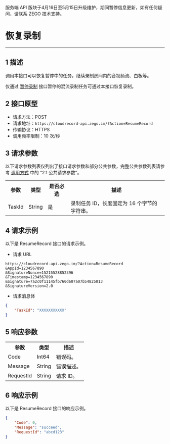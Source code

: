 <Warning title="警告">服务端 API 版块于4月16日至5月15日升级维护，期间暂停信息更新，如有任何疑问，请联系 ZEGO 技术支持。</Warning>

# 恢复录制

---

## 1 描述

调用本接口可以恢复暂停中的任务，继续录制房间内的音视频流、白板等。

<Warning title="Warning">

仅通过 [暂停录制](./Pause%20Recording.mdx) 接口暂停的混流录制任务可通过本接口恢复录制。
 
</Warning>

## 2 接口原型

- 请求方法：POST
- 请求地址：`https://cloudrecord-api.zego.im/?Action=ResumeRecord`
- 传输协议：HTTPS
- 调用频率限制：10 次/秒

## 3 请求参数

以下请求参数列表仅列出了接口请求参数和部分公共参数，完整公共参数列表请参考 [调用方式](./Making%20API%20Requests.mdx#21-公共请求参数) 中的 “2.1 公共请求参数”。

<table>
  
  <tbody><tr>
    <th>参数</th>
    <th>类型</th>
    <th>是否必选</th>
    <th>描述</th>
  </tr>
  <tr>
    <td>TaskId</td>
    <td>String</td>
    <td>是</td>
    <td>录制任务 ID，长度固定为 16 个字节的字符串。</td>
  </tr>
</tbody></table>

## 4 请求示例

以下是 ResumeRecord 接口的请求示例。
- 请求 URL  
```
https://cloudrecord-api.zego.im/?Action=ResumeRecord
&AppId=1234567890
&SignatureNonce=15215528852396
&Timestamp=1234567890
&Signature=7a2c0f11145fb760d607a07b54825013
&SignatureVersion=2.0
```
- 请求消息体  
```json
{
    "TaskId": "XXXXXXXXXXX"
}
```

## 5 响应参数

<table>
  
  <tbody><tr>
    <th>参数</th>
    <th>类型</th>
    <th>描述</th>
  </tr>
  <tr>
    <td>Code</td>
    <td>Int64</td>
    <td>错误码。</td>
  </tr>
  <tr>
    <td>Message</td>
    <td>String</td>
    <td>错误描述。</td>
  </tr>
  <tr>
    <td>RequestId</td>
    <td>String</td>
    <td>请求 ID。</td>
  </tr>
</tbody></table>

## 6 响应示例

以下是 ResumeRecord 接口的响应示例。
```json
{
    "Code": 0,
    "Message": "succeed",
    "RequestId": "abcd123"
}
```
